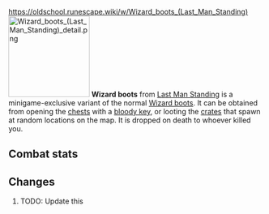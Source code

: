 https://oldschool.runescape.wiki/w/Wizard_boots_(Last_Man_Standing)
{{Infobox Item
|name = Wizard boots
|image = [[File:Wizard boots (Last Man Standing).png]]
|release = [[4 August]] [[2016]]
|update = Last Man Standing Beta and Splashing Restrictions  # TODO: Update this
|members = No
|quest = No
|tradeable = No
|placeholder = No
|equipable = Yes
|stackable = No
|noteable = Yes
|options = Wield, Drop   # TODO: Update this
|examine = Slightly magical boots.
|value = 5
|alchable = No
|weight = 0.283
|id = 27162
}}
[[File:Wizard boots (Last Man Standing) detail.png|160px|left]]
'''Wizard boots''' from [[Last Man Standing]] is a minigame-exclusive variant of the normal [[Wizard boots]]. It can be obtained from opening the [[Chest (Last Man Standing)|chests]] with a [[bloody key]], or looting the [[Crate (Last Man Standing)|crates]] that spawn at random locations on the map. It is dropped on death to whoever killed you.

==Combat stats==
{{Infobox Bonuses
|astab = 0
|aslash = 0
|acrush = 0
|amagic = 4
|arange = 0
|dstab = 0
|dslash = 0
|dcrush = 0
|dmagic = 4
|drange = 0
|str = 0
|rstr = 0
|mdmg = 0
|prayer = 0
|slot = feet
|image = [[File:Wizard boots equipped male.png|160px]]
|altimage = [[File:Wizard boots equipped female.png|160px]]
}}

==Changes==
# TODO: Update this
{{Subject changes header}}
{{Subject changes
|date = 4 August 2016
|update = Last Man Standing
|change = The item was made fully available with the release of Last Man Standing.
}}
{{Subject changes footer}}

{{Last Man Standing In-game Items}}